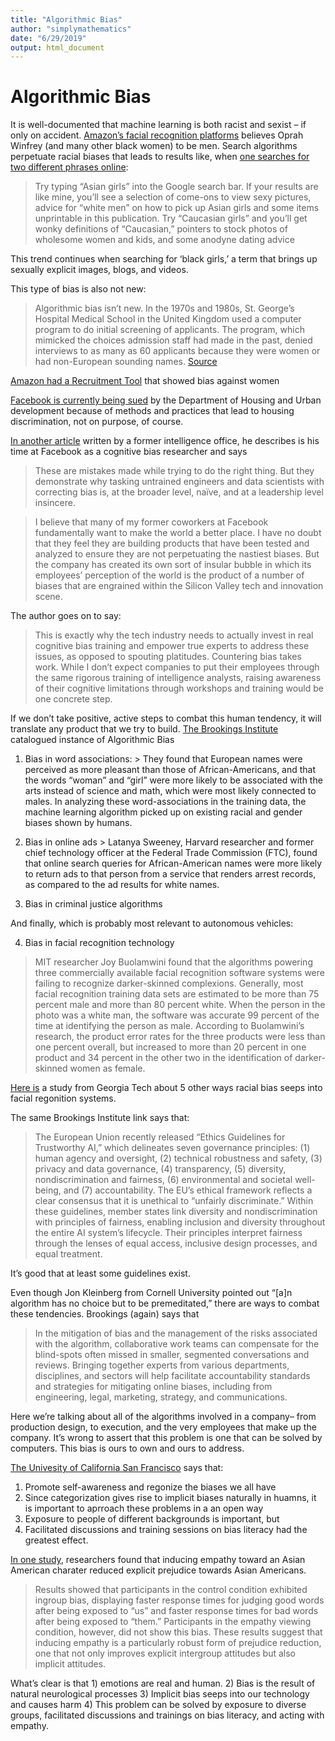 ```yaml
---
title: "Algorithmic Bias"
author: "simplymathematics"
date: "6/29/2019"
output: html_document
---
```



# Algorithmic Bias

It is well-documented that machine learning is both racist and sexist -- if only on accident. [Amazon's facial recognition platforms](https://time.com/5520558/artificial-intelligence-racial-gender-bias/) believes Oprah Winfrey (and many other black women) to be men. Search algorithms perpetuate racial biases that leads to results like, when [one searches for two different phrases online](https://www.washingtonpost.com/gdpr-consent/?destination=%2fopinions%2f2018%2f12%2f17%2fwhy-your-ai-might-be-racist%2f%3f&utm_term=.7b7d1505f6e3):

> Try typing “Asian girls” into the Google search bar. If your results are like mine, you’ll see a selection of come-ons to view sexy pictures, advice for “white men” on how to pick up Asian girls and some items unprintable in this publication. Try “Caucasian girls” and you’ll get wonky definitions of “Caucasian,” pointers to stock photos of wholesome women and kids, and some anodyne dating advice

This trend continues when searching for 'black girls,' a term that brings up sexually explicit images, blogs, and videos. 

This type of bias is also not new: 

> Algorithmic bias isn’t new. In the 1970s and 1980s, St. George’s Hospital Medical School in the United Kingdom used a computer program to do initial screening of applicants. The program, which mimicked the choices admission staff had made in the past, denied interviews to as many as 60 applicants because they were women or had non-European sounding names. 
[Source](https://muse.jhu.edu/article/645268/pdf)

[Amazon had a Recruitment Tool](https://www.reuters.com/article/us-amazon-com-jobs-automation-insight/amazon-scraps-secret-ai-recruiting-tool-that-showed-bias-against-women-idUSKCN1MK08G) that showed bias against women

[Facebook is currently being sued](https://www.politico.com/story/2019/03/28/hud-charges-facebook-with-housing-discrimination-1241406) by the Department of Housing and Urban development because of methods and practices that lead to housing discrimination, not on purpose, of course.


[In another article](https://www.wired.com/story/the-real-reason-tech-struggles-with-algorithmic-bias/) written by a former intelligence office, he describes is his time at Facebook as a cognitive bias researcher and says

> These are mistakes made while trying to do the right thing. But they demonstrate why tasking untrained engineers and data scientists with correcting bias is, at the broader level, naïve, and at a leadership level insincere.

> I believe that many of my former coworkers at Facebook fundamentally want to make the world a better place. I have no doubt that they feel they are building products that have been tested and analyzed to ensure they are not perpetuating the nastiest biases. But the company has created its own sort of insular bubble in which its employees' perception of the world is the product of a number of biases that are engrained within the Silicon Valley tech and innovation scene.

The author goes on to say:

> This is exactly why the tech industry needs to actually invest in real cognitive bias training and empower true experts to address these issues, as opposed to spouting platitudes. Countering bias takes work. While I don’t expect companies to put their employees through the same rigorous training of intelligence analysts, raising awareness of their cognitive limitations through workshops and training would be one concrete step.

If we don't take positive, active steps to combat this human tendency, it will translate any product that we try to build. [The Brookings Institute](https://www.brookings.edu/research/algorithmic-bias-detection-and-mitigation-best-practices-and-policies-to-reduce-consumer-harms/) catalogued instance of Algorithmic Bias

1. Bias in word associations:
> They found that European names were perceived as more pleasant than those of African-Americans, and that the words “woman” and “girl” were more likely to be associated with the arts instead of science and math, which were most likely connected to males. In analyzing these word-associations in the training data, the machine learning algorithm picked up on existing racial and gender biases shown by humans. 

2. Bias in online ads
> Latanya Sweeney, Harvard researcher and former chief technology officer at the Federal Trade Commission (FTC), found that online search queries for African-American names were more likely to return ads to that person from a service that renders arrest records, as compared to the ad results for white names.

3. Bias in criminal justice algorithms


And finally, which is probably most relevant to autonomous vehicles:

4. Bias in facial recognition technology 

> MIT researcher Joy Buolamwini found that the algorithms powering three commercially available facial recognition software systems were failing to recognize darker-skinned complexions. Generally, most facial recognition training data sets are estimated to be more than 75 percent male and more than 80 percent white. When the person in the photo was a white man, the software was accurate 99 percent of the time at identifying the person as male. According to Buolamwini’s research, the product error rates for the three products were less than one percent overall, but increased to more than 20 percent in one product and 34 percent in the other two in the identification of darker-skinned women as female.


[Here is](https://arxiv.org/pdf/1902.11097.pdf) a study from Georgia Tech about 5 other ways racial bias seeps into facial regonition systems.

The same Brookings Institute link says that: 

> The European Union recently released “Ethics Guidelines for Trustworthy AI,” which delineates seven governance principles: (1) human agency and oversight, (2) technical robustness and safety, (3) privacy and data governance, (4) transparency, (5) diversity, nondiscrimination and fairness, (6) environmental and societal well-being, and (7) accountability. The EU’s ethical framework reflects a clear consensus that it is unethical to “unfairly discriminate.” Within these guidelines, member states link diversity and nondiscrimination with principles of fairness, enabling inclusion and diversity throughout the entire AI system’s lifecycle. Their principles interpret fairness through the lenses of equal access, inclusive design processes, and equal treatment.

It's good that at least some guidelines exist.

Even though Jon Kleinberg from Cornell University pointed out “[a]n algorithm has no choice but to be premeditated,” there are ways to combat these tendencies. Brookings (again) says that

>  In the mitigation of bias and the management of the risks associated with the algorithm, collaborative work teams can compensate for the blind-spots often missed in smaller, segmented conversations and reviews. Bringing together experts from various departments, disciplines, and sectors will help facilitate accountability standards and strategies for mitigating online biases, including from engineering, legal, marketing, strategy, and communications.

Here we're talking about all of the algorithms involved in a company-- from production design, to execution, and the very employees that make up the company. 
It's wrong to assert that this problem is one that can be solved by computers. This bias is ours to own and ours to address.

[The Univesity of California San Francisco](https://diversity.ucsf.edu/resources/strategies-address-unconscious-bias) says that: 

1. Promote self-awareness and regonize the biases we all have
2. Since categorization gives rise to implicit biases naturally in huamns, it is important to aprroach these problems in a an open way
3. Exposure to people of different backgrounds is important, but
4. Facilitated discussions and training sessions on bias literacy had the greatest effect.

[In one study](https://psycnet.apa.org/record/2012-23868-001), researchers found that inducing empathy toward an Asian American charater reduced explicit prejudice towards Asian Americans.

> Results showed that participants in the control condition exhibited ingroup bias, displaying faster response times for judging good words after being exposed to “us” and faster response times for bad words after being exposed to “them.” Participants in the empathy viewing condition, however, did not show this bias. These results suggest that inducing empathy is a particularly robust form of prejudice reduction, one that not only improves explicit intergroup attitudes but also implicit attitudes.

What's clear is that 1) emotions are real and human. 2) Bias is the result of natural neurological processes 3) Implicit bias seeps into our technology and causes harm 4) This problem can be solved by exposure to diverse groups, facilitated discussions and trainings on bias literacy, and acting with empathy.





